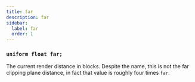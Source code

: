 ```yaml
---
title: far
description: far
sidebar:
  label: far
  order: 1
---
```


### `uniform float far;`

The current render distance in blocks. Despite the name, this is not the far clipping plane distance, in fact that value is roughly four times `far`.
